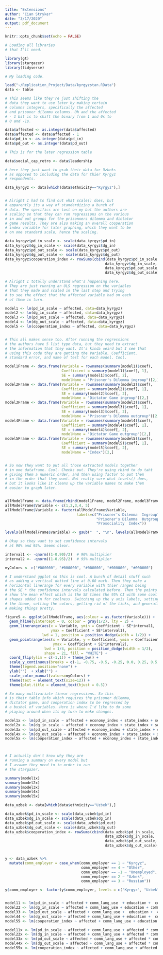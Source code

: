 ```yaml
---
title: "Extensions"
author: "Cian Stryker"
date: "3/17/2020"
output: pdf_document
---
```


```r
knitr::opts_chunk$set(echo = FALSE)

# Loading all libraries
# that I'll need. 

library(gt)
library(stargazer)
library(tidyverse)
```

```r

# My loading code. 

load("~/Replication_Project/Data/kyrgyzstan.RData")
data <- table

```

```r

# This seems like they're just shifting the
# data they want to use later by making certain
# columns integers, specifically the affected 
# and prisoner dilemma columns. Oh and the affected
# - 1 bit is to shift the binary from 1 and 0s to
# 0 and -1s. 

data$affected <- as.integer(data$affected)
data$affected <- data$affected - 1
data$pd_in <- as.integer(data$pd_in)
data$pd_out <- as.integer(data$pd_out)

# This is for the later regression table 

data$social_cap_retro <- data$leadership

# here they just want to grab their data for Uzbeks
# as opposed to including the data for thier Kyrgyz 
# respondents. 

data_kyrgyz <- data[which(data$ethnicity=="Kyrgyz"),]


# Alright I had to find out what scale() does, but
# apparently its a way of standardizing a bunch of 
# data. The specifics are lost on my but the authors are 
# scaling so that they can run regressions on the various 
# in and out groups for the prisonners dilemma and dictator 
# game results. They are also making an overall cooperation
# index variable for later graphing, which they want to be 
# on one standard scale, hence the scaling. 

data_kyrgyz$pd_in_scale <- scale(data_kyrgyz$pd_in)
data_kyrgyz$dg_in_scale <- scale(data_kyrgyz$dg_in)
data_kyrgyz$pd_out_scale <- scale(data_kyrgyz$pd_out)
data_kyrgyz$dg_out_scale <- scale(data_kyrgyz$dg_out)
data_kyrgyz$cooperation_index <- rowSums(cbind(data_kyrgyz$pd_in_scale, 
                                              data_kyrgyz$dg_in_scale, 
                                              data_kyrgyz$pd_out_scale, 
                                              data_kyrgyz$dg_out_scale), na.rm=T)/4


```

```r

# Alright I totally understand what's happening here. 
# They are just running an OLS regression on the variables
# that they made and scaled in the last step and trying
# to see the effect that the affected variable had on each
# of them in turn. 

model1 <- lm(pd_in_scale ~ affected, data=data_kyrgyz)
model2 <- lm(dg_in_scale ~ affected, data=data_kyrgyz)
model3 <- lm(pd_out_scale ~ affected, data=data_kyrgyz)
model4 <- lm(dg_out_scale ~ affected, data=data_kyrgyz)
model5 <- lm(cooperation_index ~ affected, data=data_kyrgyz)


# This all makes sense too. After running the regressions 
# the authors have 5 list type data, but they need to extract 
# the information that they want. It's kinda weird but I see that 
# using this code they are getting the Variable, Coefficient, 
# standard error, and name of test for each model. Cool. 

model1Frame <- data.frame(Variable = rownames(summary(model1)$coef),
                          Coefficient = summary(model1)$coef[, 1],
                          SE = summary(model1)$coef[, 2],
                          modelName = "Prisoner's Dilemma ingroup")[2,]
model2Frame <- data.frame(Variable = rownames(summary(model2)$coef),
                          Coefficient = summary(model2)$coef[, 1],
                          SE = summary(model2)$coef[, 2],
                          modelName = "Dictator Game ingroup")[2,]
model3Frame <- data.frame(Variable = rownames(summary(model3)$coef),
                          Coefficient = summary(model3)$coef[, 1],
                          SE = summary(model3)$coef[, 2],
                          modelName = "Prisoner's Dilemma outgroup")[2,]
model4Frame <- data.frame(Variable = rownames(summary(model4)$coef),
                          Coefficient = summary(model4)$coef[, 1],
                          SE = summary(model4)$coef[, 2],
                          modelName = "Dictator Game outgroup")[2,]
model5Frame <- data.frame(Variable = rownames(summary(model5)$coef),
                          Coefficient = summary(model5)$coef[, 1],
                          SE = summary(model5)$coef[, 2],
                          modelName = "Index")[2,]


# So now they want to put all those extracted models together
# in one dataframe. Cool. Checks out. They're using rbind to do taht
# giving them a numeric order, and then using factor to put them 
# in the order that they want. Not really sure what levels() does, 
# but it looks like it cleans up the variable names to make them 
# easier to graph later. 


allModelFrame <- data.frame(rbind(model1Frame, model2Frame, model3Frame, model4Frame, model5Frame))
allModelFrame$Variable <- c(1,2,3,4, 5)
allModelFrame$Variable <- factor(allModelFrame$Variable, 
                                 labels=c("Prisoner's Dilemma  Ingroup", "Dictator Game  Ingroup", 
                                          "Prisoner's Dilemma  Outgroup", "Dictator Game  Outgroup", 
                                          "Prosociality  Index"))

levels(allModelFrame$Variable) <- gsub("  ", "\n", levels(allModelFrame$Variable))

# Okay so they want to set confidence intervals 
# at 90% and 95%. Seems clear. 

interval1 <- -qnorm((1-0.90)/2)  # 90% multiplier
interval2 <- -qnorm((1-0.95)/2)  # 95% multiplier

myColors <- c("#000000", "#000000", "#000000", "#000000", "#000000")

# I understand ggplot so this is cool. A bunch of detail stuff such
# as adding a vertical dotted line at 0.00 mark. Then they make a 
# horizontal linerange for every variable with thier ranges being
# the SE * the confidence intervals calculated before. Then the points
# show the mean effect which is the SE times the 95% CI with some cool
# shapes added in for coolness. Switching up the y axis labels, setting
# the theme, setting the colors, getting rid of the ticks, and generally
# making things pretty. 

figure5 <- ggplot(allModelFrame, aes(colour = as.factor(Variable))) + 
  geom_hline(yintercept = 0, colour = gray(1/2), lty = 2) + 
  geom_linerange(aes(x = Variable, ymin = Coefficient - SE*interval1,
                     ymax = Coefficient + SE*interval1),
                 lwd = 1, position = position_dodge(width = 1/2)) + 
  geom_pointrange(aes(x = Variable, y = Coefficient, ymin = Coefficient - SE*interval2,
                      ymax = Coefficient + SE*interval2),
                  lwd = 1/4, position = position_dodge(width = 1/2),
                  shape = 21, fill = "WHITE") + 
  coord_flip(ylim = c(-1,1)) + theme_bw() +
  scale_y_continuous(breaks = c(-1, -0.75, -0.5, -0.25, 0.0, 0.25, 0.5, 0.75, 1)) +
  theme(legend.position="none") + 
  ylab("")  + xlab("") +     
  scale_color_manual(values=myColors) +   
  theme(text = element_text(size=12)) +
  theme(plot.title = element_text(hjust = 0.5))
```


\begin{center}
\textbf{Figure 1: Affected Kyrgyz Prosocial Behavior}

```r

# Ah here they want to show
# the graph they made. I 
# generally speaking understand 
# figure 5. 

figure5
```

\end{center}

\pagebreak

```r

# So many multivariate linear regressions. So this 
# is their table info which requires the prisoner dilemma, 
# dictator game, and cooperation index to be regressed by 
# a bushel of variables. Here is where I'd like to do some
# playing around when its my turn to make changes. 

model1x <- lm(pd_in_scale ~ affected + economy_index + state_index + social_cap_retro + access_index + aj_vote_share, data=data_kyrgyz)
model2x <- lm(dg_in_scale ~ affected + economy_index + state_index + social_cap_retro + access_index + aj_vote_share, data=data_kyrgyz)
model3x <- lm(pd_out_scale ~ affected + economy_index + state_index + social_cap_retro + access_index + aj_vote_share, data=data_kyrgyz)
model4x <- lm(dg_out_scale ~ affected + economy_index + state_index + social_cap_retro + access_index + aj_vote_share, data=data_kyrgyz)
model5x <- lm(cooperation_index ~ affected + economy_index + state_index + social_cap_retro + access_index + aj_vote_share, data=data_kyrgyz)



# I actually don't know why they are
# running a summary on every model but
# I assume they need to in order to run
# the stargazer. 

summary(model1x)
summary(model2x)
summary(model3x)
summary(model4x)
summary(model5x)


```

\begin{center}
\textbf{Table 1: Kyrgyz Data}

```r

cat("\\scalebox{.59}{")

stargazer(model1x, model2x, model3x, model4x, model5x,
          covariate.labels = c("Destruction", "Wealth index", "State capacity index", "Community policing index", "Accessibility index", "AJ %"),
          dep.var.labels = c("Prisoner's Dilemma (In-Group)", "Dictator Game (In-Group)", "Prisoner's Dilemma (Out-Group)", "Dictator Game (Out-Group)" , "Cooperation-Index"),
          star.char = c("*", "**", "***"),
          star.cutoffs = c(0.05, 0.01, 0.001),
          single.row = TRUE, 
          font.size = NULL,
          column.sep.width = "1pt",
          header = FALSE, type = 'latex', float = FALSE)

cat("}") # for the end of the scalebox

```

\end{center}

\pagebreak




```r

data_uzbek <- data[which(data$ethnicity=="Uzbek"),]

data_uzbek$pd_in_scale <- scale(data_uzbek$pd_in)
data_uzbek$dg_in_scale <- scale(data_uzbek$dg_in)
data_uzbek$pd_out_scale <- scale(data_uzbek$pd_out)
data_uzbek$dg_out_scale <- scale(data_uzbek$dg_out)
data_uzbek$cooperation_index <- rowSums(cbind(data_uzbek$pd_in_scale, 
                                              data_uzbek$dg_in_scale, 
                                              data_uzbek$pd_out_scale, 
                                              data_uzbek$dg_out_scale), na.rm=T)/4


y <- data_uzbek %>%
  mutate(comm_employer = case_when(comm_employer == 1 ~ "Kyrgyz",
                                   comm_employer == 4 ~ "Other", 
                                   comm_employer == -1 ~ "Unemployed",
                                   comm_employer == 2 ~ "Uzbek", 
                                   comm_employer == 3 ~ "Russian"))

y$comm_employer <- factor(y$comm_employer, levels = c("Kyrgyz", "Uzbek", "Russian", "Unemployed", "Other"))


model11 <- lm(pd_in_scale ~ affected + comm_lang_use  + education +  comm_employer, data=y)
model22 <- lm(dg_in_scale ~ affected + comm_lang_use + education + comm_employer, data=y)
model33 <- lm(pd_out_scale ~ affected + comm_lang_use +  education +  comm_employer, data=y)
model44 <- lm(dg_out_scale ~ affected + comm_lang_use + education +  comm_employer, data=y)
model55 <- lm(cooperation_index ~ affected + comm_lang_use + education + comm_employer, data=y)
```


\begin{center}
\textbf{Table 2: Uzbek Confounders}

```r

# Alright so this is weird. I know they are using stargazer 
# to make the really nice looking table in the paper. I don't know
# how this code works though. I can't seem to replicate it myself.
# This is something else I'll need Alice's help with. Or I just need 
# enough time to figure out how stargazer works. 
cat("\\scalebox{.59}{")


stargazer(model11, model22, model33, model44, model55,
          covariate.labels = c("Destruction", "Common Language Usage", "Education", "Kyrgyz Employer", "Uzbek Employer", "Russian Employer", "Unemployed", "Constant"),
          dep.var.labels = c("Prisoner's Dilemma (In-Group)", "Dictator Game (In-Group)", "Prisoner's Dilemma (Out-Group)", "Dictator Game (Out-Group)" , "Cooperation-Index"),
          star.char = c("*", "**", "***"),
          star.cutoffs = c(0.05, 0.01, 0.001),
          single.row = TRUE, 
          font.size = NULL,
          column.sep.width = "1pt",
          header = FALSE, type = 'latex', float = FALSE)



cat("}") # for the end of the scalebox
```


\end{center}


\pagebreak

```r
model11x <- lm(pd_in_scale ~ affected + comm_lang_use + affected * comm_lang_use, data=data_uzbek)
model22x <- lm(dg_in_scale ~ affected + comm_lang_use + affected * comm_lang_use, data=data_uzbek)
model33x <- lm(pd_out_scale ~ affected + comm_lang_use + affected * comm_lang_use, data=data_uzbek)
model44x <- lm(dg_out_scale ~ affected + comm_lang_use + affected * comm_lang_use, data=data_uzbek)
model55x <- lm(cooperation_index ~ affected + comm_lang_use + affected * comm_lang_use, data=data_uzbek)
```


\begin{center}
\textbf{Table 3: Uzbek Victimization and Common Language Usage Interaction}

```r

# Alright so this is weird. I know they are using stargazer 
# to make the really nice looking table in the paper. I don't know
# how this code works though. I can't seem to replicate it myself.
# This is something else I'll need Alice's help with. Or I just need 
# enough time to figure out how stargazer works. 
cat("\\scalebox{.59}{")


stargazer(model11x, model22x, model33x, model44x, model55x,
          covariate.labels = c("Destruction", "Common Language Usage", "Interaction", "Constant"),
          dep.var.labels = c("Prisoner's Dilemma (In-Group)", "Dictator Game (In-Group)", "Prisoner's Dilemma (Out-Group)", "Dictator Game (Out-Group)" , "Cooperation-Index"),
          star.char = c("*", "**", "***"),
          star.cutoffs = c(0.05, 0.01, 0.001),
          single.row = TRUE, 
          font.size = NULL,
          column.sep.width = "1pt",
          header = FALSE, type = 'latex', float = FALSE)



cat("}") # for the end of the scalebox
```


\end{center}